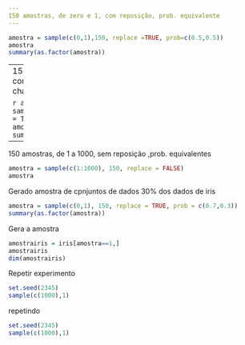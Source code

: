 ```yaml
---
150 amostras, de zero e 1, com reposição, prob. equivalente
---
```


```r
amostra = sample(c(0,1),150, replace =TRUE, prob=c(0.5,0.5))
amostra 
summary(as.factor(amostra))
```

---
150 amostras, de zero e 1, com reposição, mais chances para zero

```r
amostra = sample(c(0,1),150, replace = TRUE, prob = c(0.7,0.3))
amostra
summary(as.factor(amostra))
```

---
150 amostras, de 1 a 1000, sem reposição ,prob. equivalentes

```r
amostra = sample(c(1:1000), 150, replace = FALSE)
amostra
```
 

Gerado amostra de cpnjuntos de dados 
30% dos dados de iris 

```r
amostra = sample(c(0,1), 150, replace = TRUE, prob = c(0.7,0.3))
summary(as.factor(amostra))
```



Gera a amostra 
```r
amostrairis = iris[amostra==1,]
amostrairis
dim(amostrairis)
```


Repetir experimento
```r
set.seed(2345)
sample(c(1000),1)
```

repetindo
```r
set.seed(2345)
sample(c(1000),1)
```